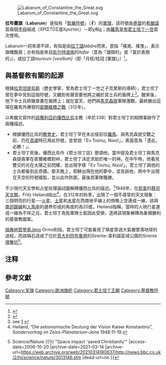 [[File:Labarum_of_Constantine_the_Great.svg|thumb]]

'''拉布蘭旗'''（'''Labarum'''）是指有「[[凱樂符號|凱樂符號]]」（☧）的[[軍旗|軍旗]]，該符號由[[基督|基督]]的[[希臘語|希臘語]]首兩個[[希臘字母|字母]]組成（ΧΡΙΣΤΟΣ或Χριστός）－即[[χ|χ]]和[[ρ|ρ]]{{NoteTag|在[[Unicode|Unicode]]中，編碼為「U+2627 」（☧），由[[科普特字母|科普特字母]]則為「U+2CE9」（⳩）。}}；由[[羅馬皇帝|羅馬皇帝]][[君士坦丁大帝|君士坦丁一世]]首次使用。

Labarum一詞來源不詳，有指是由[[拉丁語|拉丁語]]''labāre''而來，意指「搖晃、搖曳」，表示旗幟飄揚；亦有指是來自[[凯尔特语族|凯尔特语族]]的''llafar''（意為「雄辯的」或「富於表現的」)，或拉丁語''laureum [vexillum]''（即「月桂/桂冠 [軍旗]」）<ref name="ODB">{{cite book |editor-first = Alexander | editor-last = Kazhdan | title = Oxford Dictionary of Byzantium | publisher = Oxford University Press | year = 1991 | isbn = 978-0-19-504652-6 |page = 1167 }}</ref>。

== 與基督教有關的起源 ==
根據[[拉克坦提烏斯|拉克坦提烏斯]]（歷史學家，曾為君士坦丁一世之子克里斯的導師），君士坦丁曾在夢中見到這個符號，又聽到有聲音要他將之繪於其士兵的盾牌上<ref>{{CathEncy|wstitle=Labarum (Chi-Rho)}}</ref>。醒來後，他下令士兵把徽章畫在盾牌上；就在當天，他們與[[马克森提乌斯|馬克森提]]軍隊激戰，最終勝出這場在羅馬外爆發的[[米尔维安大桥战役|密爾維橋之戰]]（312年）。

以希臘文寫作的[[該撒利亞的優西比烏|該撒利亞的優西比烏]]主教（卒於339）對君士坦丁的相關事跡作了兩種描述。
*根據優西比烏的[[教會史_(優西比烏)|教會史]]，君士坦丁早在未出發前往[[羅馬|羅馬]]、與馬克森提交戰之前、仍在[[高盧|高盧]]時已用此符號，並曾說「Εν Τούτω, Νίκα!」，表面意為「憑此，必勝！」。
*君士坦丁死後，優西比烏作《君士坦丁誌》歌頌他。當中提及君士坦丁與馬克森提兩軍在密爾維橋對峙，君士坦丁決定求助於唯一的神。在中午時，他看見雙交的光在太陽之前閃耀，並出現字樣「Εν Τούτω, Νίκα!」，君士坦丁與他的士兵都看到此奇蹟。那天晚上，耶穌出現在他的夢中，並告訴他，將中午出現在天空的符號複製，並以此作防禦。最後其軍隊獲勝。

不少現代天文學和占星術理論試圖解釋優西比烏的描述。<ref>see [http://www.twcac.org/onlinehorizon/cross.htm] {{Wayback|url=http://www.twcac.org/onlinehorizon/cross.htm |date=20210126143326 }}</ref>1948年，在[[耶拿|耶拿]]的[[蔡司天文館|蔡司天文館]]，Fritz Heiland指出<ref>Heiland, “Die astronomische Deutung der Vision Kaiser Konstantins”, ''Sondervortrag im Zeiss-Planatarium-Jena'' 1948:11-19.</ref>，在312年的秋季，出現了一個不尋常的天文現象：三個明亮的行星──[[火星|火星]]、[[土星|土星]]和[[木星|木星]]在西南地平線上的傍晚上空連成一線，該與[[南迴歸線|南迴歸線]]和[[人馬座|人馬座]]的邊界形成的角度約為20度。Heiland指稱，當時的人視行星連成一線為不祥之兆，君士坦丁為免軍隊士氣因此受損，逐將該現象解釋為象徵勝利的基督教圖案。

[[瑞典|瑞典]][[地質學家|地質學家]]Jens Ormo則指，君士坦丁可能看見了隕星穿過大氣層墜落地球的過程，而該隕石造成了位於[[意大利|意大利]][[阿布魯齊|阿布魯齊]]的Sirente-韋利諾區域公園的Sirente[[撞擊坑|撞擊坑]]<ref>{{Cite web |url=http://news.bbc.co.uk/2/hi/science/nature/3013146.stm |title=BBC NEWS {{!}} Science/Nature {{!}} "Space impact 'saved Christianity'" |access-date=2008-10-20 |archive-date=2021-03-14 |archive-url=https://web.archive.org/web/20210314180637/http://news.bbc.co.uk/2/hi/science/nature/3013146.stm |dead-url=no }}</ref>。

== 注释 ==
{{NoteFoot}}

== 參考文獻 ==
{{Reflist|30em}}

[[Category:军旗|Category:军旗]]
[[Category:欧洲旗帜|Category:欧洲旗帜]]
[[Category:君士坦丁王朝|Category:君士坦丁王朝]]
[[Category:基督教符號|Category:基督教符號]]